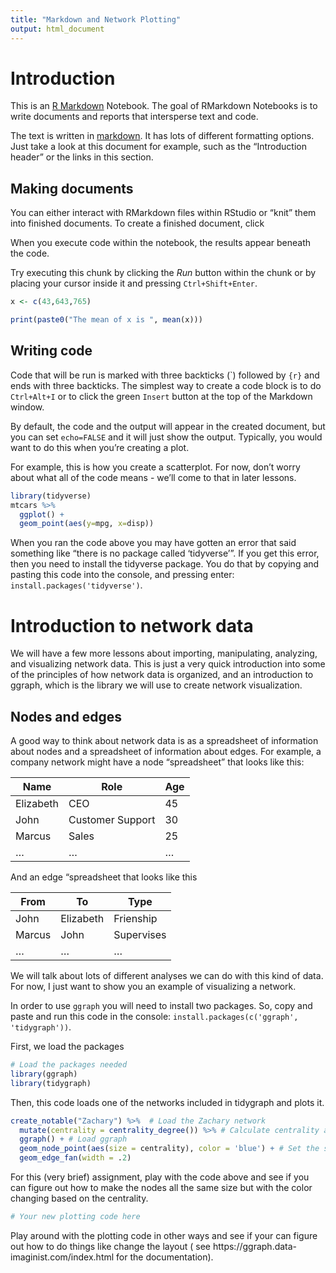 ```yaml
---
title: "Markdown and Network Plotting"
output: html_document
---
```


# Introduction

This is an [R Markdown](http://rmarkdown.rstudio.com) Notebook. The goal of RMarkdown Notebooks is to write documents and reports that intersperse text and code.

The text is written in [markdown](https://rmarkdown.rstudio.com/authoring_pandoc_markdown.html). It has lots of different formatting options. Just take a look at this document for example, such as the "Introduction header" or the links in this section.

## Making documents

You can either interact with RMarkdown files within RStudio or "knit" them into finished documents. To create a finished document, click 

When you execute code within the notebook, the results appear beneath the code. 

Try executing this chunk by clicking the *Run* button within the chunk or by placing your cursor inside it and pressing `Ctrl+Shift+Enter`. 

```r
x <- c(43,643,765)

print(paste0("The mean of x is ", mean(x)))
```

## Writing code

Code that will be run is marked with three backticks (\`) followed by `{r}` and ends with three backticks. The simplest way to create a code block is to do `Ctrl+Alt+I` or to click the green `Insert` button at the top of the Markdown window.

By default, the code and the output will appear in the created document, but you can set `echo=FALSE` and it will just show the output. Typically, you would want to do this when you're creating a plot.

For example, this is how you create a scatterplot. For now, don't worry about what all of the code means - we'll come to that in later lessons.

```r
library(tidyverse)
mtcars %>%
  ggplot() +
  geom_point(aes(y=mpg, x=disp))

```

When you ran the code above you may have gotten an error that said something like "there is no package called 'tidyverse'". If you get this error, then you need to install the tidyverse package. You do that by copying and pasting this code into the console, and pressing enter: `install.packages('tidyverse')`.

# Introduction to network data

We will have a few more lessons about importing, manipulating, analyzing, and visualizing network data. This is just a very quick introduction into some of the principles of how network data is organized, and an introduction to ggraph, which is the library we will use to create network visualization.

## Nodes and edges

A good way to think about network data is as a spreadsheet of information about nodes and a spreadsheet of information about edges. For example, a company network might have a node "spreadsheet" that looks like this:

|Name | Role | Age|
|-----|------|----|
|Elizabeth |CEO |45 |
|John| Customer Support | 30|
| Marcus | Sales | 25|
|...|...|...|

And an edge "spreadsheet that looks like this

|From | To | Type |
|---|----|-----|
| John | Elizabeth | Frienship |
| Marcus | John | Supervises |
|... | ... | ... |


We will talk about lots of different analyses we can do with this kind of data. For now, I just want to show you an example of visualizing a network.

In order to use `ggraph` you will need to install two packages. So, copy and paste and run this code in the console: `install.packages(c('ggraph', 'tidygraph'))`.

First, we load the packages

```r
# Load the packages needed
library(ggraph)
library(tidygraph)
```

Then, this code loads one of the networks included in tidygraph and plots it.

```r

create_notable("Zachary") %>%  # Load the Zachary network
  mutate(centrality = centrality_degree()) %>% # Calculate centrality as number of neighbors
  ggraph() + # Load ggraph
  geom_node_point(aes(size = centrality), color = 'blue') + # Set the size of nodes equal to the centrality
  geom_edge_fan(width = .2)
```

For this (very brief) assignment, play with the code above and see if you can figure out how to make the nodes all the same size but with the color changing based on the centrality.

```r

# Your new plotting code here

```

Play around with the plotting code in other ways and see if your can figure out how to do things like change the layout ( see https://ggraph.data-imaginist.com/index.html for the documentation).
